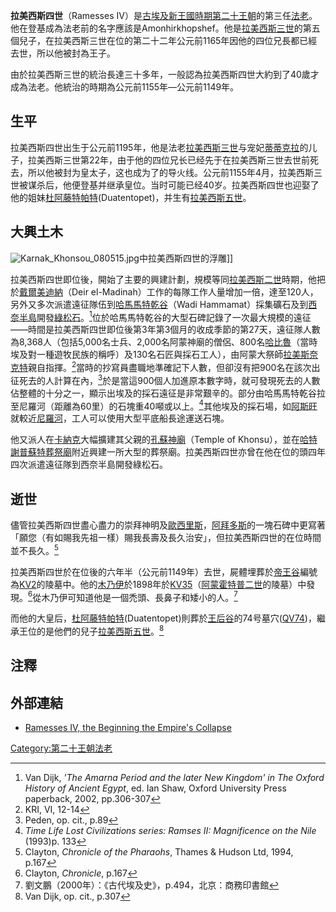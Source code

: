 {{Pharaoh Infobox | 
    Name=拉美西斯四世| 
    Image=RamessesIV-SmitingHisEnemiesOnAnOstracon MuseumOfFineArtsBoston.png|
Caption=刻劃了拉美西斯四世殺死敵人的石灰陶器碎片|
ImageSize=300|
    Alt=拉姆西斯四世|
    NomenHiero= <hiero>ra-ms-s-sw</hiero>|
Nomen=''拉美西斯''<br> [[拉|拉]]誕下他 |
    PrenomenHiero= <hiero>ra-HqA-mAat</hiero>|
Prenomen=赫卡爾瑪拉或希克瑪拉<br> 如[[拉|拉]]一樣正義的統治者<ref>Peter Clayton, ''Chronicle of the Pharaohs'', Thames & Hudson Ltd, 1994, p.167</ref> |
Reign=1155—1149 BCE|
Dynasty=[[第二十王朝|第二十王朝]] |
Coregency=|
Predecessor=[[拉美西斯三世|拉美西斯三世]]|
Successor=[[拉美西斯五世|拉美西斯五世]]|
Spouse=[[杜阿藤特帕特|杜阿藤特帕特]](Duatentopet)|
Children=[[拉美西斯五世|拉美西斯五世]]|
Father=[[拉美西斯三世|拉美西斯三世]]|
Mother=|
Born=|公元前1195年
Died=约公元前1149年|
Burial=[[KV2|KV2]]|
Monuments=[[卡納克神廟|卡納克神廟建築群]]內的[[孔蘇神廟|孔蘇神廟]]|
}}

'''拉美西斯四世'''（Ramesses IV）是[[古埃及|古埃及]][[新王國時期|新王國時期]][[第二十王朝|第二十王朝]]的第三任[[法老|法老]]。他在登基成為法老前的名字應該是Amonhirkhopshef。他是[[拉美西斯三世|拉美西斯三世]]的第五個兒子，在拉美西斯三世在位的第二十二年公元前1165年因他的四位兄長都已經去世，所以他被封為王子。

由於拉美西斯三世的統治長達三十多年，一般認為拉美西斯四世大約到了40歲才成為法老。他統治的時期為公元前1155年—公元前1149年。

==生平==
拉美西斯四世出生于公元前1195年，他是法老[[拉美西斯三世|拉美西斯三世]]与宠妃[[蒂蒂克拉|蒂蒂克拉]]的儿子，拉美西斯三世第22年，由于他的四位兄长已经先于在拉美西斯三世去世前死去，所以他被封为皇太子，这也成为了{{link-en|拉美西斯三世宫廷密谋事件|Harem conspiracy}}的导火线。公元前1155年4月，拉美西斯三世被谋杀后，他便登基并继承皇位。当时可能已经40岁。拉美西斯四世也迎娶了他的姐妹[[杜阿藤特帕特|杜阿藤特帕特]](Duatentopet)，并生有[[拉美西斯五世|拉美西斯五世]]。

==大興土木==
[[File:Karnak_Khonsou_080515.jpg|right]]中拉美西斯四世的浮雕]]

拉美西斯四世即位後，開始了主要的興建計劃，規模等同[[拉美西斯二世|拉美西斯二世]]時期，他把於[[戴爾美迪納|戴爾美迪納]]（Deir el-Madinah）工作的每隊工作人量增加一倍，達至120人，另外又多次派遣遠征隊伍到[[哈馬馬特乾谷|哈馬馬特乾谷]]（Wadi Hammamat）採集礦石及到[[西奈半島|西奈半島]]開發[[綠松石|綠松石]]。<ref>Van Dijk, '''The Amarna Period and the later New Kingdom' in The Oxford History of Ancient Egypt'', ed. Ian Shaw, Oxford University Press paperback, 2002, pp.306-307</ref>位於哈馬馬特乾谷的大型石碑記錄了一次最大規模的遠征——時間是拉美西斯四世即位後第3年第3個月的收成季節的第27天，遠征隊人數為8,368人（包括5,000名士兵、2,000名阿蒙神廟的僧侶、800名[[哈比魯|哈比魯]]（當時埃及對一種遊牧民族的稱呼）及130名石匠與採石工人），由阿蒙大祭師[[拉美斯奈克特|拉美斯奈克特]]親自指揮。<ref>KRI, VI, 12-14</ref>當時的抄寫員盡職地準確記下人數，但卻沒有把900名在該次出征死去的人計算在內，<ref>Peden, op. cit., p.89</ref>於是當這900個人加進原本數字時，就可發現死去的人數佔整體的十分之一，顯示出埃及的採石遠征是非常艱辛的。部分由哈馬馬特乾谷拉至尼羅河（距離為60里）的石塊重40噸或以上。<ref>''Time Life Lost Civilizations series: Ramses II: Magnificence on the Nile'' (1993)p. 133</ref>其他埃及的採石場，如[[阿斯旺|阿斯旺]]就較近[[尼羅河|尼羅河]]，工人可以使用大型平底船長途運送石塊。

他又派人在[[卡納克神廟|卡納克]]大幅擴建其父親的[[孔蘇神廟|孔蘇神廟]]（Temple of Khonsu），並在[[哈特謝普蘇特葬祭廟|哈特謝普蘇特葬祭廟]]附近興建一所大型的葬祭廟。拉美西斯四世亦曾在他在位的頭四年四次派遣遠征隊到西奈半島開發綠松石。

==逝世==
儘管拉美西斯四世盡心盡力的崇拜神明及[[歐西里斯|歐西里斯]]，[[阿拜多斯|阿拜多斯]]的一塊石碑中更寫著「願您（有如賜我先祖一樣）賜我長壽及長久治安」，但拉美西斯四世的在位時間並不長久。<ref>Clayton, ''Chronicle of the Pharaohs'', Thames & Hudson Ltd, 1994, p.167</ref>

拉美西斯四世於在位後的六年半（公元前1149年）去世，屍體埋葬於[[帝王谷|帝王谷]]編號為[[KV2|KV2]]的陵墓中。他的[[木乃伊|木乃伊]]於1898年於[[KV35|KV35]]（[[阿蒙霍特普二世|阿蒙霍特普二世]]的陵墓）中發現。<ref>Clayton, ''Chronicle'', p.167</ref>從木乃伊可知道他是一個禿頭、長鼻子和矮小的人。<ref>劉文鵬（2000年）：《古代埃及史》，p.494，北京：商務印書館</ref>

而他的大皇后，[[杜阿藤特帕特|杜阿藤特帕特]](Duatentopet)則葬於[[王后谷|王后谷]]的74号墓穴([[QV74|QV74]])，繼承王位的是他們的兒子[[拉美西斯五世|拉美西斯五世]]。<ref>Van Dijk, op. cit., p.307</ref>

==注釋==
{{reflist}}

==外部連結==
*{{en}}[http://www.touregypt.net/featurestories/ramessesiv.htm Ramesses IV, the Beginning the Empire's Collapse] {{Wayback|url=http://www.touregypt.net/featurestories/ramessesiv.htm |date=20210126100500 }}
{{Pharaoh | Prev=[[拉美西斯三世|拉美西斯三世]] | Dynasty=[[埃及第二十王朝|第二十王朝]] | Next=[[拉美西斯五世|拉美西斯五世]]}}
{{Commonscat|Ramesses IV }}
{{著名埃及统治者}}
{{Authority control}}
[[Category:第二十王朝法老|Category:第二十王朝法老]]